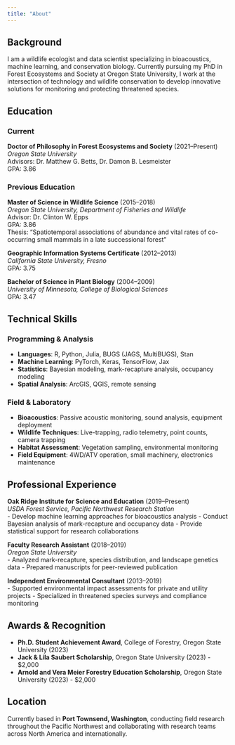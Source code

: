 ```yaml
---
title: "About"
---
```


## Background

I am a wildlife ecologist and data scientist specializing in bioacoustics, machine learning, and conservation biology. Currently pursuing my PhD in Forest Ecosystems and Society at Oregon State University, I work at the intersection of technology and wildlife conservation to develop innovative solutions for monitoring and protecting threatened species.

## Education

### Current
**Doctor of Philosophy in Forest Ecosystems and Society** (2021–Present)  
*Oregon State University*  
Advisors: Dr. Matthew G. Betts, Dr. Damon B. Lesmeister  
GPA: 3.86

### Previous Education
**Master of Science in Wildlife Science** (2015–2018)  
*Oregon State University, Department of Fisheries and Wildlife*  
Advisor: Dr. Clinton W. Epps  
GPA: 3.86  
Thesis: "Spatiotemporal associations of abundance and vital rates of co-occurring small mammals in a late successional forest"

**Geographic Information Systems Certificate** (2012–2013)  
*California State University, Fresno*  
GPA: 3.75

**Bachelor of Science in Plant Biology** (2004–2009)  
*University of Minnesota, College of Biological Sciences*  
GPA: 3.47

## Technical Skills

### Programming & Analysis
- **Languages**: R, Python, Julia, BUGS (JAGS, MultiBUGS), Stan
- **Machine Learning**: PyTorch, Keras, TensorFlow, Jax
- **Statistics**: Bayesian modeling, mark-recapture analysis, occupancy modeling
- **Spatial Analysis**: ArcGIS, QGIS, remote sensing

### Field & Laboratory
- **Bioacoustics**: Passive acoustic monitoring, sound analysis, equipment deployment
- **Wildlife Techniques**: Live-trapping, radio telemetry, point counts, camera trapping
- **Habitat Assessment**: Vegetation sampling, environmental monitoring
- **Field Equipment**: 4WD/ATV operation, small machinery, electronics maintenance

## Professional Experience

**Oak Ridge Institute for Science and Education** (2019–Present)  
*USDA Forest Service, Pacific Northwest Research Station*  
- Develop machine learning approaches for bioacoustics analysis
- Conduct Bayesian analysis of mark-recapture and occupancy data
- Provide statistical support for research collaborations

**Faculty Research Assistant** (2018–2019)  
*Oregon State University*  
- Analyzed mark-recapture, species distribution, and landscape genetics data
- Prepared manuscripts for peer-reviewed publication

**Independent Environmental Consultant** (2013–2019)  
- Supported environmental impact assessments for private and utility projects
- Specialized in threatened species surveys and compliance monitoring

## Awards & Recognition

- **Ph.D. Student Achievement Award**, College of Forestry, Oregon State University (2023)
- **Jack & Lila Saubert Scholarship**, Oregon State University (2023) - $2,000
- **Arnold and Vera Meier Forestry Education Scholarship**, Oregon State University (2023) - $2,000

## Location

Currently based in **Port Townsend, Washington**, conducting field research throughout the Pacific Northwest and collaborating with research teams across North America and internationally.
